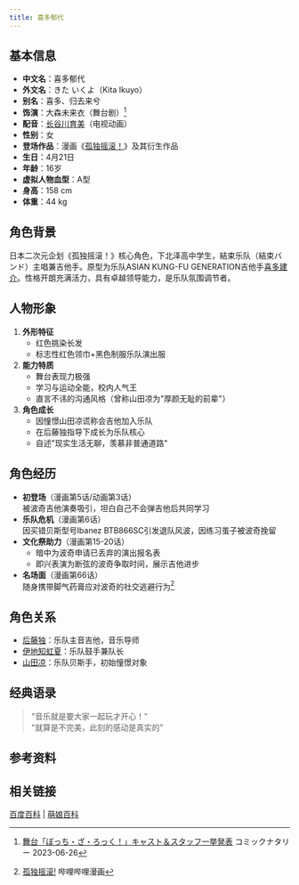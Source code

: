 ```yaml
---
title: 喜多郁代
---
```


## 基本信息
- **中文名**：喜多郁代  
- **外文名**：きた いくよ（Kita Ikuyo）  
- **别名**：喜多、归去来兮  
- **饰演**：大森未来衣（舞台剧）[^2]  
- **配音**：[长谷川育美](https://baike.baidu.com/item/%E9%95%BF%E8%B0%B7%E5%B7%9D%E8%82%B2%E7%BE%8E/22543941)（电视动画）  
- **性别**：女  
- **登场作品**：漫画《[孤独摇滚！](https://baike.baidu.com/item/%E5%AD%A4%E7%8B%AC%E6%91%87%E6%BB%9A%EF%BC%81/56086598)》及其衍生作品  
- **生日**：4月21日  
- **年龄**：16岁  
- **虚拟人物血型**：A型  
- **身高**：158 cm  
- **体重**：44 kg  

## 角色背景
日本二次元企划《孤独摇滚！》核心角色，下北泽高中学生，結束乐队（結束バンド）主唱兼吉他手。原型为乐队ASIAN KUNG-FU GENERATION吉他手[喜多建介](https://baike.baidu.com/item/%E5%96%9C%E5%A4%9A%E5%BB%BA%E4%BB%8B/8329709)。性格开朗充满活力，具有卓越领导能力，是乐队氛围调节者。

## 人物形象
1. **外形特征**  
   - 红色挑染长发
   - 标志性红色领巾+黑色制服乐队演出服
2. **能力特质**  
   - 舞台表现力极强
   - 学习与运动全能，校内人气王
   - 直言不讳的沟通风格（曾称山田凉为"厚颜无耻的前辈"）
3. **角色成长**  
   - 因憧憬山田凉谎称会吉他加入乐队
   - 在后藤独指导下成长为乐队核心
   - 自述"现实生活无聊，羡慕非普通道路"

## 角色经历
- **初登场**（漫画第5话/动画第3话）  
  被波奇吉他演奏吸引，坦白自己不会弹吉他后共同学习
- **乐队危机**（漫画第6话）  
  因买错贝斯型号Ibanez BTB866SC引发退队风波，因练习茧子被波奇挽留
- **文化祭助力**（漫画第15-20话）  
  - 暗中为波奇申请已丢弃的演出报名表
  - 即兴表演为断弦的波奇争取时间，展示吉他进步
- **名场面**（漫画第66话）  
  随身携带脚气药膏应对波奇的社交逃避行为[^1]

## 角色关系
- [后藤独](https://baike.baidu.com/item/%E5%90%8E%E8%97%A4%E7%8B%AC/57098885)：乐队主音吉他，音乐导师
- [伊地知虹夏](https://baike.baidu.com/item/%E4%BC%8A%E5%9C%B0%E7%9F%A5%E8%99%B9%E5%A4%8F/57098884)：乐队鼓手兼队长
- [山田凉](https://baike.baidu.com/item/%E5%B1%B1%E7%94%B0%E5%87%89/57098882)：乐队贝斯手，初始憧憬对象

## 经典语录
> "音乐就是要大家一起玩才开心！"  
> "就算是不完美，此刻的感动是真实的"

## 参考资料
[^1]: [孤独摇滚!](https://manga.bilibili.com/detail/mc29456) 哔哩哔哩漫画  
[^2]: [舞台「ぼっち・ざ・ろっく！」キャスト＆スタッフ一挙発表](https://natalie.mu/comic/news/529654) コミックナタリー 2023-06-26

## 相关链接
[百度百科](https://baike.baidu.com/item/%E5%96%9C%E5%A4%9A%E9%83%81%E4%BB%A3/57098895) | [萌娘百科](https://zh.moegirl.org.cn/%E5%96%9C%E5%A4%9A%E9%83%81%E4%BB%A3)

